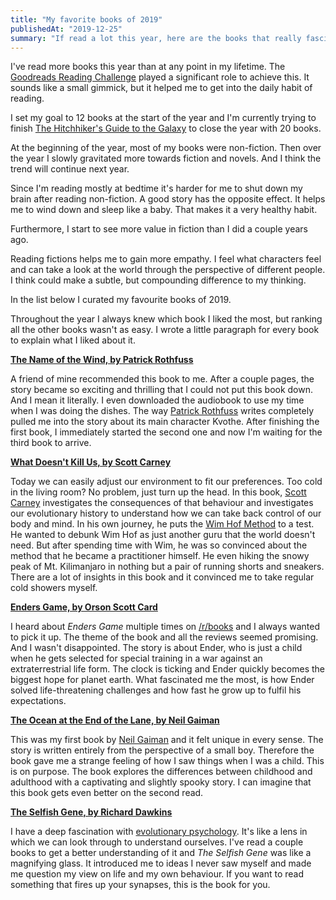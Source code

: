 ```yaml
---
title: "My favorite books of 2019"
publishedAt: "2019-12-25"
summary: "If read a lot this year, here are the books that really fascinated me"
---
```


I've read more books this year than at any point in my lifetime. The [Goodreads Reading Challenge](https://www.goodreads.com/challenges/show/8863-2019-reading-challenge) played a significant role to achieve this. It sounds like a small gimmick, but it helped me to get into the daily habit of reading.

I set my goal to 12 books at the start of the year and I'm currently trying to finish [The Hitchhiker's Guide to the Galaxy](https://www.goodreads.com/book/show/386162.The_Hitchhiker_s_Guide_to_the_Galaxy?ac=1&from_search=true&qid=BZPi1D81P2&rank=1) to close the year with 20 books.

At the beginning of the year, most of my books were non-fiction. Then over the year I slowly gravitated more towards fiction and novels. And I think the trend will continue next year.

Since I'm reading mostly at bedtime it's harder for me to shut down my brain after reading non-fiction. A good story has the opposite effect. It helps me to wind down and sleep like a baby. That makes it a very healthy habit.

Furthermore, I start to see more value in fiction than I did a couple years ago.

Reading fictions helps me to gain more empathy. I feel what characters feel and can take a look at the world through the perspective of different people. I think could make a subtle, but compounding difference to my thinking.

In the list below I curated my favourite books of 2019.

Throughout the year I always knew which book I liked the most, but ranking all the other books wasn't as easy. I wrote a little paragraph for every book to explain what I liked about it.

**[The Name of the Wind, by Patrick Rothfuss](https://www.goodreads.com/book/show/186074.The_Name_of_the_Wind?from_search=true&qid=3Bdk5wxEXA&rank=1)**

A friend of mine recommended this book to me. After a couple pages, the story became so exciting and thrilling that I could not put this book down. And I mean it literally. I even downloaded the audiobook to use my time when I was doing the dishes. The way [Patrick Rothfuss](https://www.goodreads.com/author/show/108424.Patrick_Rothfuss) writes completely pulled me into the story about its main character Kvothe. After finishing the first book, I immediately started the second one and now I'm waiting for the third book to arrive.

**[What Doesn't Kill Us, by Scott Carney](https://www.goodreads.com/book/show/30039048-what-doesn-t-kill-us?from_search=true&qid=23AfDBJANg&rank=6)**

Today we can easily adjust our environment to fit our preferences. Too cold in the living room? No problem, just turn up the head. In this book, [Scott Carney](https://www.goodreads.com/author/show/7210762.Scott_Carney) investigates the consequences of that behaviour and investigates our evolutionary history to understand how we can take back control of our body and mind. In his own journey, he puts the [Wim Hof Method](https://www.wimhofmethod.com/) to a test. He wanted to debunk Wim Hof as just another guru that the world doesn't need. But after spending time with Wim, he was so convinced about the method that he became a practitioner himself. He even hiking the snowy peak of Mt. Kilimanjaro in nothing but a pair of running shorts and sneakers. There are a lot of insights in this book and it convinced me to take regular cold showers myself.

**[Enders Game, by Orson Scott Card](https://www.goodreads.com/book/show/375802.Ender_s_Game?ac=1&from_search=true&qid=kn6AF8P4ew&rank=1)**

I heard about _Enders Game_ multiple times on [/r/books](https://www.reddit.com/r/books) and I always wanted to pick it up. The theme of the book and all the reviews seemed promising. And I wasn't disappointed. The story is about Ender, who is just a child when he gets selected for special training in a war against an extraterrestrial life form. The clock is ticking and Ender quickly becomes the biggest hope for planet earth. What fascinated me the most, is how Ender solved life-threatening challenges and how fast he grow up to fulfil his expectations.

**[The Ocean at the End of the Lane, by Neil Gaiman](https://www.goodreads.com/book/show/15783514-the-ocean-at-the-end-of-the-lane?from_search=true&qid=GGwUquPjQQ&rank=1)**

This was my first book by [Neil Gaiman](https://en.wikipedia.org/wiki/Neil_Gaiman) and it felt unique in every sense. The story is written entirely from the perspective of a small boy. Therefore the book gave me a strange feeling of how I saw things when I was a child. This is on purpose. The book explores the differences between childhood and adulthood with a captivating and slightly spooky story. I can imagine that this book gets even better on the second read.

**[The Selfish Gene, by Richard Dawkins](https://www.goodreads.com/book/show/61535.The_Selfish_Gene?from_search=true&qid=lAzdVZKR5g&rank=1)**

I have a deep fascination with [evolutionary psychology](https://en.wikipedia.org/wiki/Evolutionary_psychology). It's like a lens in which we can look through to understand ourselves. I've read a couple books to get a better understanding of it and _The Selfish Gene_ was like a magnifying glass. It introduced me to ideas I never saw myself and made me question my view on life and my own behaviour. If you want to read something that fires up your synapses, this is the book for you.
